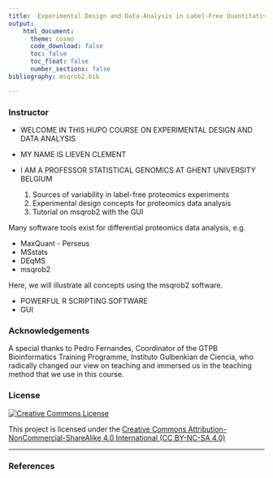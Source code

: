 ```yaml
---
title:  Experimental Design and Data-Analysis in Label-Free Quantitative LC/MS Proteomics - A Tutorial with msqrob2 (hupo21)
output:
    html_document:
      theme: cosmo      
      code_download: false
      toc: false
      toc_float: false
      number_sections: false
bibliography: msqrob2.bib

---
```


### Instructor

- WELCOME IN THIS HUPO COURSE ON EXPERIMENTAL DESIGN AND DATA ANALYSIS
- MY NAME IS LIEVEN CLEMENT
- I AM A PROFESSOR STATISTICAL GENOMICS AT GHENT UNIVERSITY BELGIUM


  1. Sources of variability in label-free proteomics experiments
  2. Experimental design concepts for proteomics data analysis
  3. Tutorial on msqrob2 with the GUI
  

Many software tools exist for differential proteomics data analysis, e.g. 

- MaxQuant - Perseus
- MSstats
- DEqMS
- msqrob2

Here, we will illustrate all concepts using the msqrob2 software. 

- POWERFUL R SCRIPTING SOFTWARE
- GUI


### Acknowledgements 

A special thanks to Pedro Fernandes, Coordinator of the GTPB Bioinformatics Training Programme, Instituto Gulbenkian de Ciencia, who radically changed our view on teaching and immersed us in the teaching method that we use in this course.

### License

<a rel="license" href="https://creativecommons.org/licenses/by-nc-sa/4.0"><img alt="Creative Commons License" style="border-width:0" src="https://i.creativecommons.org/l/by-nc-sa/4.0/88x31.png" /></a>

This project is licensed under the [Creative Commons Attribution-NonCommercial-ShareAlike 4.0 International (CC BY-NC-SA 4.0)](https://creativecommons.org/licenses/by-nc-sa/4.0)

---

### References 

